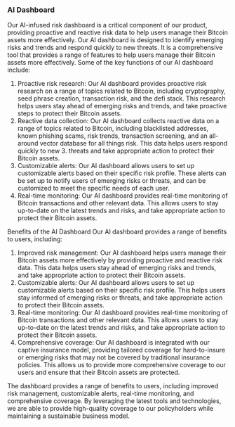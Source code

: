 ### AI Dashboard 

Our AI-infused risk dashboard is a critical component of our product, providing proactive and reactive risk data to help users manage their Bitcoin assets more effectively. Our AI dashboard is designed to identify emerging risks and trends and respond quickly to new threats. It is a comprehensive tool that provides a range of features to help users manage their Bitcoin assets more effectively. Some of the key functions of our AI dashboard include:

1. Proactive risk research: Our AI dashboard provides proactive risk research on a range of topics related to Bitcoin, including cryptography, seed phrase creation, transaction risk, and the defi stack. This research helps users stay ahead of emerging risks and trends, and take proactive steps to protect their Bitcoin assets.
2. Reactive data collection: Our AI dashboard collects reactive data on a range of topics related to Bitcoin, including blacklisted addresses, known phishing scams, risk trends, transaction screening, and an all-around vector database for all things risk. This data helps users respond quickly to new 3. threats and take appropriate action to protect their Bitcoin assets.
3. Customizable alerts: Our AI dashboard allows users to set up customizable alerts based on their specific risk profile. These alerts can be set up to notify users of emerging risks or threats, and can be customized to meet the specific needs of each user.
4. Real-time monitoring: Our AI dashboard provides real-time monitoring of Bitcoin transactions and other relevant data. This allows users to stay up-to-date on the latest trends and risks, and take appropriate action to protect their Bitcoin assets.

Benefits of the AI Dashboard Our AI dashboard provides a range of benefits to users, including:
1. Improved risk management: Our AI dashboard helps users manage their Bitcoin assets more effectively by providing proactive and reactive risk data. This data helps users stay ahead of emerging risks and trends, and take appropriate action to protect their Bitcoin assets.
2. Customizable alerts: Our AI dashboard allows users to set up customizable alerts based on their specific risk profile. This helps users stay informed of emerging risks or threats, and take appropriate action to protect their Bitcoin assets.
3. Real-time monitoring: Our AI dashboard provides real-time monitoring of Bitcoin transactions and other relevant data. This allows users to stay up-to-date on the latest trends and risks, and take appropriate action to protect their Bitcoin assets.
4. Comprehensive coverage: Our AI dashboard is integrated with our captive insurance model, providing tailored coverage for hard-to-insure or emerging risks that may not be covered by traditional insurance policies. This allows us to provide more comprehensive coverage to our users and ensure that their Bitcoin assets are protected.

The dashboard provides a range of benefits to users, including improved risk management, customizable alerts, real-time monitoring, and comprehensive coverage. By leveraging the latest tools and technologies, we are able to provide high-quality coverage to our policyholders while maintaining a sustainable business model.


